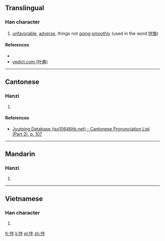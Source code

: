 ==Translingual==

===Han character===
{{Han char|rn=61|rad=心|as=05|sn=8|four=9905<sub>0</sub>|canj=心火手 (PFQ)|ids=⿰[[忄]][[半]]}}

# [[unfavorable]], [[adverse]], things not [[going]] [[smoothly]] (used in the word [[怑愌]])

====References====
* {{Han ref|kx=0380.070|dkj=10438|dj=0708.070|hdz=42287.020|uh=6011|ud=24593|bh=CCAD|bd=52397}}
*[http://yedict.com/htm/60/6011.htm yedict.com (叶典)]

----

==Cantonese==

===Hanzi===
{{yue-hanzi|jyut=[[bun6]]|y=bun6}}

# {{defn|lang=yue|sort=心05}}

====References====
* [http://www.iso10646hk.net/jp/document/download.jsp Jyutping Database (iso10646hk.net) - Cantonese Pronunciation List (Part 2), p. 107]

----

==Mandarin==

===Hanzi===
{{cmn-hanzi|pin=[[bàn]] ([[ban4]])|wg=pan<sup>4</sup>}}

# {{defn|lang=cmn|sort=心05}}

----

==Vietnamese==

===Han character===
{{vi-readings|rs=心05| hanviet = bẳn}}

# {{defn|lang=vi|sort=心05}}

[[fr:怑]]
[[li:怑]]
[[pl:怑]]
[[zh:怑]]